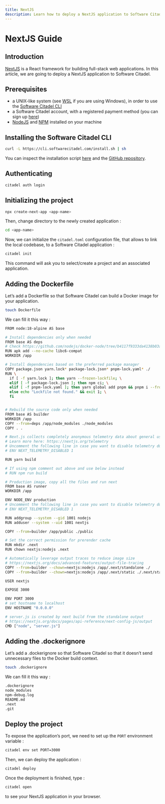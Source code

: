 ```yaml
---
title: NextJS
description: Learn how to deploy a NextJS application to Software Citadel
---
```


# NextJS Guide

## Introduction

[NextJS](https://nextjs.org) is a React framework for building full-stack web applications. In this article, we are going to deploy a NextJS application to Software Citadel.

## Prerequisites

- a UNIX-like system (see [WSL](https://learn.microsoft.com/en-us/windows/wsl/install) if you are using Windows), in order to use the [Software Citadel CLI](https://docs.softwarecitadel.com/cli)
- a Software Citadel account, with a registered payment method (you can sign up [here](https://dashboard.softwarecitadel.com/auth/sign_up))
- [NodeJS](https://nodejs.org) and [NPM](https://www.npmjs.com) installed on your machine

## Installing the Software Citadel CLI

```bash
curl -L https://cli.softwarecitadel.com/install.sh | sh
```

You can inspect the installation script [here](https://cli.softwarecitadel.com/install.sh) and the [GitHub repository](https://github.com/softwarecitadel/cli).

## Authenticating

```bash
citadel auth login
```

## Initializing the project

```bash
npx create-next-app <app-name>
```

Then, change directory to the newly created application :

```bash
cd <app-name>
```

Now, we can initialize the `citadel.toml` configuration file, that allows to link the local codebase, to a Software Citadel application :

```bash
citadel init
```

This command will ask you to select/create a project and an associated application.

## Adding the Dockerfile

Let’s add a Dockerfile so that Software Citadel can build a Docker image for your application.

```bash
touch Dockerfile
```

We can fill it this way :

```bash
FROM node:18-alpine AS base

# Install dependencies only when needed
FROM base AS deps
# Check https://github.com/nodejs/docker-node/tree/b4117f9333da4138b03a546ec926ef50a31506c3#nodealpine to understand why libc6-compat might be needed.
RUN apk add --no-cache libc6-compat
WORKDIR /app

# Install dependencies based on the preferred package manager
COPY package.json yarn.lock* package-lock.json* pnpm-lock.yaml* ./
RUN \
  if [ -f yarn.lock ]; then yarn --frozen-lockfile; \
  elif [ -f package-lock.json ]; then npm ci; \
  elif [ -f pnpm-lock.yaml ]; then yarn global add pnpm && pnpm i --frozen-lockfile; \
  else echo "Lockfile not found." && exit 1; \
  fi


# Rebuild the source code only when needed
FROM base AS builder
WORKDIR /app
COPY --from=deps /app/node_modules ./node_modules
COPY . .

# Next.js collects completely anonymous telemetry data about general usage.
# Learn more here: https://nextjs.org/telemetry
# Uncomment the following line in case you want to disable telemetry during the build.
# ENV NEXT_TELEMETRY_DISABLED 1

RUN yarn build

# If using npm comment out above and use below instead
# RUN npm run build

# Production image, copy all the files and run next
FROM base AS runner
WORKDIR /app

ENV NODE_ENV production
# Uncomment the following line in case you want to disable telemetry during runtime.
# ENV NEXT_TELEMETRY_DISABLED 1

RUN addgroup --system --gid 1001 nodejs
RUN adduser --system --uid 1001 nextjs

COPY --from=builder /app/public ./public

# Set the correct permission for prerender cache
RUN mkdir .next
RUN chown nextjs:nodejs .next

# Automatically leverage output traces to reduce image size
# https://nextjs.org/docs/advanced-features/output-file-tracing
COPY --from=builder --chown=nextjs:nodejs /app/.next/standalone ./
COPY --from=builder --chown=nextjs:nodejs /app/.next/static ./.next/static

USER nextjs

EXPOSE 3000

ENV PORT 3000
# set hostname to localhost
ENV HOSTNAME "0.0.0.0"

# server.js is created by next build from the standalone output
# https://nextjs.org/docs/pages/api-reference/next-config-js/output
CMD ["node", "server.js"]
```

## Adding the .dockerignore

Let’s add a .dockerignore so that Software Citadel so that it doesn’t send unnecessary files to the Docker build context.

```bash
touch .dockerignore
```

We can fill it this way :

```bash
.dockerignore
node_modules
npm-debug.log
README.md
.next
.git
```

## Deploy the project

To expose the application’s port, we need to set up the `PORT` environment variable :

```bash
citadel env set PORT=3000
```

Then, we can deploy the application :

```bash
citadel deploy
```

Once the deployment is finished, type :

```bash
citadel open
```

to see your NextJS application in your browser.
